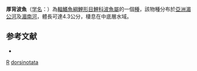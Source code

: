 {{Speciesbox 
| taxon = Rasbora dorsinotata
| status = NE
| status_system = IUCN3.1
| authority = [[Kottelat|Kottelat]], 1987
| synonyms = 
}}
'''厚背波魚'''（[[学名|学名]]：{{lang|la|'''''Rasbora dorsinotata'''''}}）為[[輻鰭魚綱|輻鰭魚綱]][[鯉形目|鯉形目]][[鯉科|鯉科]][[波魚屬|波魚屬]]的一個[[種|種]]，該物種分布於[[亞洲|亞洲]][[湄公河|湄公河]]及[[湄南河|湄南河]]，體長可達4.3公分，棲息在中底層水域。

==参考文献==
*{{FishBase_species|genus=Rasbora|species=dorsinotata|year=2011|month=12}}

{{Taxonbar}}

[[Category:1987年描述的鱼类|R]]
[[Category:波魚屬|dorsinotata]]